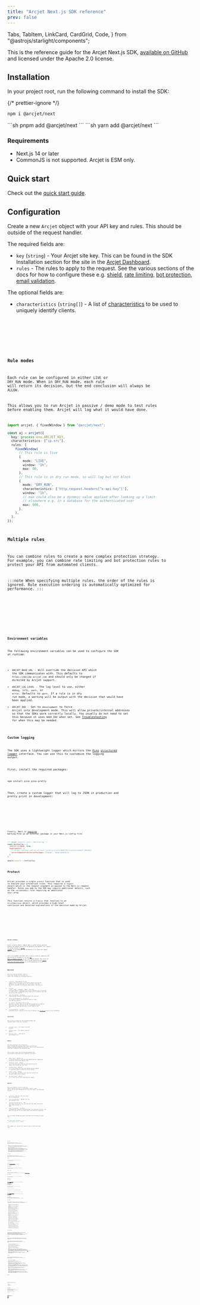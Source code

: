 ```yaml
---
title: "Arcjet Next.js SDK reference"
prev: false
---
```


  Tabs,
  TabItem,
  LinkCard,
  CardGrid,
  Code,
} from "@astrojs/starlight/components";

[<SDKVersionNextjs/>](https://www.npmjs.com/package/@arcjet/next)

This is the reference guide for the Arcjet Next.js SDK, [available on
GitHub](https://github.com/arcjet/arcjet-js) and licensed under the Apache 2.0
license.

<WhatIsArcjet />

## Installation

In your project root, run the following command to install the SDK:

{/* prettier-ignore */}
<Tabs>
<TabItem label="npm">
```sh
npm i @arcjet/next
```
</TabItem>
<TabItem label="pnpm">
```sh
pnpm add @arcjet/next
```
</TabItem>
<TabItem label="yarn">
```sh
yarn add @arcjet/next
```
</TabItem>
</Tabs>

### Requirements

- Next.js 14 or later
- CommonJS is not supported. Arcjet is ESM only.

## Quick start

Check out the [quick start guide](/get-started/nextjs).

## Configuration

Create a new `Arcjet` object with your API key and rules. This should be outside
of the request handler.

The required fields are:

- `key` (`string`) - Your Arcjet site key. This can be found in the SDK
  Installation section for the site in the [Arcjet
  Dashboard](https://app.arcjet.com).
- `rules` - The rules to apply to the request. See the various sections of the
  docs for how to configure these e.g. [shield](/shield/reference/nextjs), [rate
  limiting](/rate-limiting/reference/nextjs), [bot
  protection](/bot-protection/reference/nextjs), [email
  validation](/email-validation/reference/nextjs).

The optional fields are:

- `characteristics` (`string[]`) - A list of
  [characteristics](/architecture#built-in-characteristics) to be used to
  uniquely identify clients.

<Tabs>
  <TabItem label="TS">
    <Code code={ConfigurationTS} lang="ts" />
  </TabItem>
  <TabItem label="JS">
    <Code code={ConfigurationJS} lang="js" />
  </TabItem>
</Tabs>

### Rule modes

Each rule can be configured in either `LIVE` or `DRY_RUN` mode. When in
`DRY_RUN` mode, each rule will return its decision, but the end conclusion will
always be `ALLOW`.

This allows you to run Arcjet in passive / demo mode to test rules before
enabling them. Arcjet will log what it would have done.

```ts
import arcjet, { fixedWindow } from "@arcjet/next";

const aj = arcjet({
  key: process.env.ARCJET_KEY,
  characteristics: ["ip.src"],
  rules: [
    fixedWindow(
      // This rule is live
      {
        mode: "LIVE",
        window: "1h",
        max: 60,
      },
      // This rule is in dry run mode, so will log but not block
      {
        mode: "DRY_RUN",
        characteristics: ['http.request.headers["x-api-key"]'],
        window: "1h",
        // max could also be a dynamic value applied after looking up a limit
        // elsewhere e.g. in a database for the authenticated user
        max: 600,
      },
    ),
  ],
});
```

### Multiple rules

You can combine rules to create a more complex protection strategy. For example,
you can combine rate limiting and bot protection rules to protect your API from
automated clients.

:::note
When specifying multiple rules, the order of the rules is ignored. Rule
execution ordering is automatically optimized for performance.
:::

<Tabs>
  <TabItem label="TS">
    <Code code={MultipleRulesTS} title="index.ts" lang="ts" />
  </TabItem>
  <TabItem label="JS">
    <Code code={MultipleRulesJS} title="index.js" lang="js" />
  </TabItem>
</Tabs>

### Environment variables

The following environment variables can be used to configure the SDK at runtime:

- `ARCJET_BASE_URL` - Will override the decision API which the SDK communicates
  with. This defaults to `https://decide.arcjet.com` and should only be changed
  if directed by Arcjet support.
- `ARCJET_LOG_LEVEL` - The log level to use, either `debug`, `info`, `warn`, or
  `error`. Defaults to `warn`. If a rule is in dry run mode, a warning will be
  output with the decision that would have been applied.
- `ARCJET_ENV` - Set to `development` to force Arcjet into development mode.
  This will allow private/internal addresses so that the SDKs work correctly
  locally. You usually do not need to set this because it uses `NODE_ENV` when
  set. See
  [Troubleshooting](/troubleshooting#generatefingerprint-ip-is-empty--failed_precondition-client-ip-not-provided)
  for when this may be needed.

### Custom logging

The SDK uses a lightweight logger which mirrors the
[Pino](https://github.com/pinojs/pino) [structured
logger](https://github.com/pinojs/pino/blob/8db130eba0439e61c802448d31eb1998cebfbc98/docs/api.md#logger)
interface. You can use this to customize the logging output.

First, install the required packages:

```shell
npm install pino pino-pretty
```

Then, create a custom logger that will log to JSON in production and pretty
print in development:

<Tabs>
  <TabItem label="TS">
    <Code code={LoggerTS} title="/app/api/route/hello.ts" lang="ts" mark={28} />
  </TabItem>
  <TabItem label="JS">
    <Code code={LoggerJS} title="/app/api/route/hello.js" lang="js" mark={28} />
  </TabItem>
</Tabs>

Finally, Next.js
[requires](https://github.com/vercel/next.js/discussions/46987#discussioncomment-8464812)
marking Pino as an external package in your Next.js config file:

```js title="next.config.js"
/** @type {import('next').NextConfig} */
const nextConfig = {
  reactStrictMode: true,
  experimental: {
    // https://github.com/vercel/next.js/discussions/46987#discussioncomment-8464812
    serverComponentsExternalPackages: ["pino", "pino-pretty"],
  },
};

module.exports = nextConfig;
```

## Protect

Arcjet provides a single `protect` function that is used to execute your
protection rules. This requires a `request` object which is the request
argument as passed to the Next.js request handler. Rules you add to the SDK may
require additional details, such as the `validateEmail` rule requiring an
additional `email` prop.

This function returns a `Promise` that resolves to an `ArcjetDecision` object,
which provides a high-level conclusion and detailed explanations of the decision
made by Arcjet.

<Tabs>
  <TabItem label="TS (App)">
    <Code code={ProtectAppTS} title="/app/api/route/hello.ts" lang="ts" />
  </TabItem>
  <TabItem label="TS (Pages)">
    <Code code={ProtectPagesTS} title="/pages/api/hello.ts" lang="ts" />
  </TabItem>
  <TabItem label="JS (App Router)">
    <Code code={ProtectAppJS} title="/app/api/route/hello.js" lang="js" />
  </TabItem>
  <TabItem label="JS (Pages Router)">
    <Code code={ProtectPagesJS} title="/pages/api/hello.js" lang="js" />
  </TabItem>
</Tabs>

### Server actions

Arcjet currently doesn't support Next.js server actions directly because the
request context is not passed to the handler. Full support for server actions is
[on our roadmap](https://github.com/arcjet/arcjet-js/issues/1200). In the
meantime, the workaround is to create the request object manually.

This is an example form that calls a server action on submission and uses Arcjet
to validate it. It uses [the Next.js headers
function](https://nextjs.org/docs/app/api-reference/functions/headers) to get
the request context. The client IP address is also parsed out, which can be
replaced by the [Vercel Functions IP helper
package](https://vercel.com/docs/functions/vercel-functions-package#ipaddress)
if you are deploying on Vercel.

<Code code={ServerAction} title="/app/form/page.tsx" lang="ts" />

## Decision

The `protect` function function returns a `Promise` that resolves to an
`ArcjetDecision` object. This contains the following properties:

- `id` (`string`) - The unique ID for the request. This can be used to look up
  the request in the Arcjet dashboard. It is prefixed with `req_` for decisions
  involving the Arcjet cloud API. For decisions taken locally, the prefix is
  `lreq_`.
- `conclusion` (`"ALLOW" | "DENY" | "CHALLENGE" | "ERROR"`) - The final
  conclusion based on evaluating each of the configured rules. If you wish to
  accept Arcjet's recommended action based on the configured rules then you can
  use this property.
- `reason` (`ArcjetReason`) - An object containing more detailed
  information about the conclusion.
- `results` (`ArcjetRuleResult[]`) - An array of `ArcjetRuleResult` objects
  containing the results of each rule that was executed.
- `ttl` (`uint32`) - The time-to-live for the decision in seconds. This is the
  time that the decision is valid for. After this time, the decision will be
  re-evaluated. The SDK automatically caches `DENY` decisions for the length of
  the TTL.
- `ip` (`ArcjetIpDetails`) - An object containing Arcjet's analysis of the
  client IP address. See [IP analysis](#ip-analysis) below for more information.

### Conclusion

The `ArcjetDecision` object has the following methods that should be used to
check the conclusion:

- `isAllowed()` (`bool`) - The request should be allowed.
- `isDenied()` (`bool`) - The request should be denied.
- `isErrored()` (`bool`) - There was an unrecoverable error.

### Reason

The `reason` property of the `ArcjetDecision` object contains an `ArcjetReason`
object which provides more detailed information about the conclusion. This is
the final decision reason and is based on the configured rules.

The `ArcjetReason` object has the following methods that can be used to check
which rule caused the conclusion:

- `isBot()` (`bool`) - Returns `true` if the bot protection rules have been
  applied and the request was considered to have been made by a bot.
- `isRateLimit()` (`bool`) - Returns `true` if the rate limit rules have been
  applied and the request has exceeded the rate limit.
- `isShield()` (`bool`) - Returns `true` if the shield rules have been applied
  and the request is suspicious based on analysis by Arcjet Shield.
- `isEmail()` (`bool`) - Returns `true` if the email validation rules have been
  applied and the email address has a problem.
- `isErrored()` (`bool`) - Returns `true` if there was an error processing the
  request.

### Results

The `results` property of the `ArcjetDecision` object contains an array of
`ArcjetRuleResult` objects. There will be one for each configured rule so you
can inspect the individual results:

- `id` (`string`) - The ID of the rule result. Not yet implemented.
- `state` (`ArcjetRuleState`) - Whether the rule was executed or not.
- `conclusion` (`ArcjetConclusion`) - The conclusion of the rule. This will be
  one of the above conclusions: `ALLOW`, `DENY`, `CHALLENGE`, or `ERROR`.
- `reason` (`ArcjetReason`) - An object containing more detailed information
  about the conclusion for this rule. Each rule type has its own reason object
  with different properties.

You can iterate through the results and check the conclusion for each rule.

```ts
for (const result of decision.results) {
  console.log("Rule Result", result);
}
```

This example will log the full result as well as each rate limit rule:

<Tabs>
  <TabItem label="TS (App)">
    <Code code={DecisionLogAppTS} title="/app/api/route/hello.ts" lang="ts" />
  </TabItem>
  <TabItem label="TS (Pages)">
    <Code code={DecisionLogPagesTS} title="/pages/api/hello.ts" lang="ts" />
  </TabItem>
  <TabItem label="JS (App Router)">
    <Code code={DecisionLogAppJS} title="/app/api/route/hello.js" lang="js" />
  </TabItem>
  <TabItem label="JS (Pages Router)">
    <Code code={DecisionLogPagesJS} title="/pages/api/hello.js" lang="js" />
  </TabItem>
</Tabs>

#### Rule state

The `state` property of the `ArcjetRuleResult` object is an `ArcjetRuleState`.
Each rule is evaluated individually and can be in one of the following states:

- `DRY_RUN` - The rule was executed in dry run mode. This means that the rule
  was executed but the conclusion was not applied to the request. This is useful
  for testing rules before enabling them.
- `RUN` - The rule was executed and the conclusion was applied to the request.
- `NOT_RUN` - The rule was not executed. This can happen if another rule has
  already reached a conclusion that applies to the request. For example, if a
  rate limit rule is configured then these are evaluated before all other rules.
  If the client has reached the maximum number of requests then other rules will
  not be evaluated.
- `CACHED` - The rule was not executed because the previous result was cached.
  Results are cached when the decision conclusion is `DENY`. Subsequent requests
  from the same client will not be evaluated against the rule until the cache
  expires.

#### Rule reason

The `reason` property of the `ArcjetRuleResult` object contains an
`ArcjetReason` object which provides more detailed information about the
conclusion for that configured rule.

##### Shield

The `ArcjetReason` object for shield rules has the following properties:

```ts
shieldTriggered: boolean;
```

See the [shield documentation](/shield/reference/nextjs) for more information
about these properties.

##### Bot protection

The `ArcjetReason` object for bot protection rules has the following properties:

```ts
allowed: string[];
denied: string[];
```

Each of the `allowed` and `denied` arrays contains the identifiers of the bots
allowed or denied from our [full list of bots](https://arcjet.com/bot-list).

##### Rate limiting

The `ArcjetReason` object for rate limiting rules has the following properties:

```ts
max: number;
remaining: number;
window: number;
reset: number;
```

See the [rate limiting documentation](/rate-limiting/reference/nextjs) for more
information about these properties.

##### Email validation & verification

The `ArcjetReason` object for email rules has the following properties:

```ts
emailTypes: ArcjetEmailType[];
```

An `ArcjetEmailType` is one of the following strings:

```ts
"DISPOSABLE" | "FREE" | "NO_MX_RECORDS" | "NO_GRAVATAR" | "INVALID";
```

See the [email validation documentation](/email-validation/reference/nextjs) for
more information about these properties.

### IP analysis

As of SDK version `1.0.0-alpha.11`, the `ArcjetDecision` object contains an `ip`
property. This includes additional data about the client IP address:

#### IP location

The IP location fields may be `undefined`, but you can use various methods to
check their availability. Using the methods will also refine the type to remove
the need for null or undefined checks.

- `hasLatitude()` (`bool`): returns whether the `latitude` and `accuracyRadius`
  fields are available.
- `hasLongitude()` (`bool`): returns whether the `longitude` and
  `accuracyRadius` fields are available.
- `hasAccuracyRadius()` (`bool`): returns whether the `longitude`, `latitude`,
  and `accuracyRadius` fields are available.
- `hasTimezone()` (`bool`): returns whether the `timezone` field is available.
- `hasPostalCode()` (`bool`): returns whether the `postalCode` field is
  available.
- `hasCity()` (`bool`): returns whether the `city` field is available.
- `hasRegion()` (`bool`): returns whether the `region` field is available.
- `hasCountry()` (`bool`): returns whether the `country` and `countryName`
  fields are available.
- `hasContinent()` (`bool`): returns whether the `continent` and `continentName`
  fields are available.
- `latitude` (`number | undefined`): the latitude of the client IP address.
- `longitude` (`number | undefined`): the longitude of the client IP address.
- `accuracyRadius` (`number | undefined`): how accurate the location is in
  kilometers.
- `timezone` (`string | undefined`): the timezone of the client IP address.
- `postalCode` (`string | undefined`): the postal or zip code of the client IP
  address.
- `city` (`string | undefined`): the city of the client IP address.
- `region` (`string | undefined`): the region of the client IP address.
- `country` (`string | undefined`): the country code the client IP address.
- `countryName` (`string | undefined`): the country name of the client IP
  address.
- `continent` (`string | undefined`): the continent code of the client IP
  address.
- `continentName` (`string | undefined`): the continent name of the client IP
  address.

##### Location accuracy

IP geolocation can be notoriously inaccurate, especially for mobile devices,
satellite internet providers, and even just normal users. Likewise with the
specific fields like `city` and `region`, which can be very inaccurate. Country
is usually accurate, but there are often cases where IP addresses are
mis-located. These fields are provided for convenience e.g. suggesting a user
location, but should not be relied upon by themselves.

#### IP AS

This is useful for identifying the network operator of the client IP address.
This is useful for understanding whether the client is likely to be automated or
not, or being stricter with requests from certain networks.

The IP AS fields may be `undefined`, but you can use the `hasAsn()` method to
check their availability. Using this method will also refine the type to remove
the need for null-ish checks.

- `hasAsn()` (`bool`): returns whether all of the ASN fields are available.
- `asn` (`string | undefined`): the autonomous system (AS) number of the client
  IP address.
- `asnName` (`string | undefined`): the name of the AS of the client IP address.
- `asnDomain` (`string | undefined`): the domain of the AS of the client IP
  address.
- `asnType` (`'isp' | 'hosting' | 'business' | 'education'`): the type of the AS
  of the client IP address. Real users are more likely to be on an ISP or
  business network rather than a hosting provider. Education networks often have
  a single or small number of IP addresses even though there are many users. A
  common mistake is to block a single IP because of too many requests when it is
  a university or company network using
  [NAT](https://en.wikipedia.org/wiki/Carrier-grade_NAT) (Network Address
  Translation) to give many users the same IP.
- `asnCountry` (`string | undefined`): the country code of the AS of the client
  IP address. This is the administrative country of the AS, not necessarily the
  country of the client IP address.

#### IP type

The `service` field may be `undefined`, but you can use the `hasService()`
method to check the availability. Using this method will also refine the type to
remove the need for null-ish checks.

- `hasService()` (`bool`): whether the `service` field is available.
- `service` (`string | undefined`): the name of the service associated with the
  IP address—e.g. `Apple Private Relay`.
- `isHosting()` (`bool`): returns whether the IP address of the client is owned
  by a hosting provider. Requests originating from a hosting provider IP
  significantly increase the likelihood that this is an automated client.
- `isVpn()` (`bool`): returns whether the IP address of the client is owned by a
  VPN provider. Many people use VPNs for privacy or work purposes, so by itself
  this is not an indicator of the client being automated. However, it does
  increase the risk score of the client and depending on your use case it may be
  a characteristic you wish to restrict.
- `isProxy()` (`bool`): returns whether the IP address of the client is owned by
  a proxy provider. Similar to `isVpn()`, but proxies are more likely to involve
  automated traffic.
- `isTor()` (`bool`): returns whether the IP address of the client is known to
  be part of the Tor network. As with `isVpn()`, there are legitimate uses for
  hiding your identity through Tor, however it is also often a way to hide the
  origin of malicious traffic.
- `isRelay()` (`bool`): returns whether the IP address of the client is owned by
  a relay service. The most common example is Apple iCloud Relay, which
  indicates the client is less likely to be automated because Apple requires a
  paid subscription linked to an Apple account in good standing.

#### Example

<Tabs>
  <TabItem label="TS (App)">
    <Code code={IPLocationAppTS} title="/app/api/route/hello.ts" lang="ts" />
  </TabItem>
  <TabItem label="TS (Pages)">
    <Code code={IPLocationPagesTS} title="/pages/api/hello.ts" lang="ts" />
  </TabItem>
  <TabItem label="JS (App Router)">
    <Code code={IPLocationAppJS} title="/app/api/route/hello.js" lang="js" />
  </TabItem>
  <TabItem label="JS (Pages Router)">
    <Code code={IPLocationPagesJS} title="/pages/api/hello.js" lang="js" />
  </TabItem>
</Tabs>

For the IP address `8.8.8.8` you might get the following response. Only the
fields we have data for will be returned:

```json
{
  "name": "Hello United States!",
  "ip": {
    "country": "US",
    "countryName": "United States",
    "continent": "NA",
    "continentName": "North America",
    "asn": "AS15169",
    "asnName": "Google LLC",
    "asnDomain": "google.com"
  }
}
```

## Error handling

Arcjet is designed to fail open so that a service issue or misconfiguration does
not block all requests. The SDK will also time out and fail open after 1000ms
when `NODE_ENV` or `ARCJET_ENV` is `development` and 500ms otherwise. However,
in most cases, the response time will be less than 20-30ms.

If there is an error condition, Arcjet will return an `ERROR` `conclusion`.

<Tabs>
  <TabItem label="TS (App)">
    <Code code={ErrorHandlingAppTS} title="/app/api/route/hello.ts" lang="ts" />
  </TabItem>
  <TabItem label="TS (Pages)">
    <Code code={ErrorHandlingPagesTS} title="/pages/api/hello.ts" lang="ts" />
  </TabItem>
  <TabItem label="JS (App Router)">
    <Code code={ErrorHandlingAppJS} title="/app/api/route/hello.js" lang="js" />
  </TabItem>
  <TabItem label="JS (Pages Router)">
    <Code code={ErrorHandlingPagesJS} title="/pages/api/hello.js" lang="js" />
  </TabItem>
</Tabs>

## Ad hoc rules

Sometimes it is useful to add additional protection via a rule based on the
logic in your handler; however, you usually want to inherit the rules, cache,
and other configuration from our primary SDK. This can be achieved using the
`withRule` function which accepts an ad-hoc rule and can be chained to add
multiple rules. It returns an augmented client with the specialized `protect`
function.

<Tabs>
  <TabItem label="TS (App)">
    <Code code={WithRuleAppTS} title="/app/api/route/hello.ts" lang="ts" />
  </TabItem>
  <TabItem label="TS (Pages)">
    <Code code={WithRulePagesTS} title="/pages/api/hello.ts" lang="ts" />
  </TabItem>
  <TabItem label="JS (App Router)">
    <Code code={WithRuleAppJS} title="/app/api/route/hello.js" lang="js" />
  </TabItem>
  <TabItem label="JS (Pages Router)">
    <Code code={WithRulePagesJS} title="/pages/api/hello.js" lang="js" />
  </TabItem>
</Tabs>

## IP address detection

Arcjet will automatically detect the IP address of the client making the request
based on the context provided. The implementation is open source in our
[@arcjet/ip package](https://github.com/arcjet/arcjet-js/blob/main/ip).

In development environments (`NODE_ENV === "development"` or
`ARCJET_ENV === "development"`), we allow private/internal addresses so that the
SDKs work correctly locally.

## Client override

The default client can be overridden. If no client is specified, a default one
will be used. Generally you should not need to provide a client - the Arcjet
Next.js SDK will automatically handle this for you, including when using the
[Edge Runtime](https://edge-runtime.vercel.app).

<Tabs>
  <TabItem label="TS">
    <Code code={ClientOverrideTS} lang="ts" />
  </TabItem>
  <TabItem label="JS">
    <Code code={ClientOverrideJS} lang="js" />
  </TabItem>
</Tabs>

## Version support

### Node

Arcjet supports the [active and maintenance LTS
versions](https://github.com/nodejs/release) of Node.js:

- Node.js 18.x LTS
- Node.js 20.x LTS

When a Node.js version goes end of life, we will bump the major version of the
Arcjet SDK. [Technical support](/support) is provided for the current major
version of the Arcjet SDK for all users and for the current and previous major
versions for paid users. We will provide security fixes for the current and
previous major SDK versions.

### Next.js

Arcjet supports the current major version of Next.js for both the app router and
pages router. When a new major version of Next.js is released, we will bump the
major version of the Arcjet SDK.

- Current supported major version: Next.js 14.x

The pages router will be supported for as long as Next.js supports it.

[Technical support](/support) is provided for the current major
version of the Arcjet SDK for all users and for the current and previous major
versions for paid users. We will provide security fixes for the current and
previous major versions.

<Comments />
